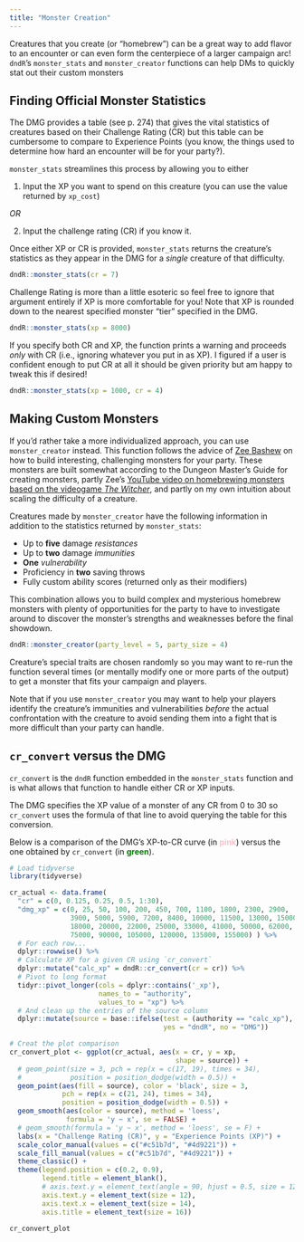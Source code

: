 ```yaml
---
title: "Monster Creation"
---
```


Creatures that you create (or "homebrew") can be a great way to add flavor to an encounter or can even form the centerpiece of a larger campaign arc! `dndR`'s `monster_stats` and `monster_creator` functions can help DMs to quickly stat out their custom monsters

## Finding Official Monster Statistics

The DMG provides a table (see p. 274) that gives the vital statistics of creatures based on their Challenge Rating (CR) but this table can be cumbersome to compare to Experience Points (you know, the things used to determine how hard an encounter will be for your party?).

`monster_stats` streamlines this process by allowing you to either

1. Input the XP you want to spend on this creature (you can use the value returned by `xp_cost`) 

*OR*

2. Input the challenge rating (CR) if you know it.

Once either XP or CR is provided, `monster_stats` returns the creature's statistics as they appear in the DMG for a *single* creature of that difficulty.

```r
dndR::monster_stats(cr = 7)
```

Challenge Rating is more than a little esoteric so feel free to ignore that argument entirely if XP is more comfortable for you! Note that XP is rounded down to the nearest specified monster "tier" specified in the DMG.

```r
dndR::monster_stats(xp = 8000)
```

If you specify both CR and XP, the function prints a warning and proceeds *only* with CR (i.e., ignoring whatever you put in as XP). I figured if a user is confident enough to put CR at all it should be given priority but am happy to tweak this if desired!

```r
dndR::monster_stats(xp = 1000, cr = 4)
```

## Making Custom Monsters

If you'd rather take a more individualized approach, you can use `monster_creator` instead. This function follows the advice of [Zee Bashew](https://twitter.com/Zeebashew) on how to build interesting, challenging monsters for your party. These monsters are built somewhat according to the Dungeon Master's Guide for creating monsters, partly Zee's [YouTube video on homebrewing monsters based on the videogame *The Witcher*](https://www.youtube.com/watch?v=GhjkPv4qo5w), and partly on my own intuition about scaling the difficulty of a creature. 

Creatures made by `monster_creator` have the following information in addition to the statistics returned by `monster_stats`:

- Up to **five** damage *resistances*
- Up to **two** damage *immunities*
- **One** *vulnerability*
- Proficiency in **two** saving throws
- Fully custom ability scores (returned only as their modifiers)

This combination allows you to build complex and mysterious homebrew monsters with plenty of opportunities for the party to have to investigate around to discover the monster's strengths and weaknesses before the final showdown.

```r
dndR::monster_creator(party_level = 5, party_size = 4)
```

Creature's special traits are chosen randomly so you may want to re-run the function several times (or mentally modify one or more parts of the output) to get a monster that fits your campaign and players. 

Note that if you use `monster_creator` you may want to help your players identify the creature's immunities and vulnerabilities *before* the actual confrontation with the creature to avoid sending them into a fight that is more difficult than your party can handle.

## `cr_convert` versus the DMG

`cr_convert` is the `dndR` function embedded in the `monster_stats` function and is what allows that function to handle either CR or XP inputs. 

The DMG specifies the XP value of a monster of any CR from 0 to 30 so `cr_convert` uses the formula of that line to avoid querying the table for this conversion.

Below is a comparison of the DMG's XP-to-CR curve (in **<span style="color:pink">pink</span>**) versus the one obtained by `cr_convert` (in **<span style="color:green">green</span>**).

```r
# Load tidyverse
library(tidyverse)

cr_actual <- data.frame(
  "cr" = c(0, 0.125, 0.25, 0.5, 1:30),
  "dmg_xp" = c(0, 25, 50, 100, 200, 450, 700, 1100, 1800, 2300, 2900,
               3900, 5000, 5900, 7200, 8400, 10000, 11500, 13000, 15000,
               18000, 20000, 22000, 25000, 33000, 41000, 50000, 62000,
               75000, 90000, 105000, 120000, 135000, 155000) ) %>%
  # For each row...
  dplyr::rowwise() %>%
  # Calculate XP for a given CR using `cr_convert`
  dplyr::mutate("calc_xp" = dndR::cr_convert(cr = cr)) %>%
  # Pivot to long format
  tidyr::pivot_longer(cols = dplyr::contains('_xp'),
                      names_to = "authority",
                      values_to = "xp") %>%
  # And clean up the entries of the source column
  dplyr::mutate(source = base::ifelse(test = (authority == "calc_xp"),
                                      yes = "dndR", no = "DMG"))

# Creat the plot comparison
cr_convert_plot <- ggplot(cr_actual, aes(x = cr, y = xp,
                                         shape = source)) +
  # geom_point(size = 3, pch = rep(x = c(17, 19), times = 34),
  #            position = position_dodge(width = 0.5)) +
  geom_point(aes(fill = source), color = 'black', size = 3,
             pch = rep(x = c(21, 24), times = 34),
             position = position_dodge(width = 0.5)) +
  geom_smooth(aes(color = source), method = 'loess',
              formula = 'y ~ x', se = FALSE) +
  # geom_smooth(formula = 'y ~ x', method = 'loess', se = F) +
  labs(x = "Challenge Rating (CR)", y = "Experience Points (XP)") +
  scale_color_manual(values = c("#c51b7d", "#4d9221")) +
  scale_fill_manual(values = c("#c51b7d", "#4d9221")) +
  theme_classic() +
  theme(legend.position = c(0.2, 0.9),
        legend.title = element_blank(),
        # axis.text.y = element_text(angle = 90, hjust = 0.5, size = 12),
        axis.text.y = element_text(size = 12),
        axis.text.x = element_text(size = 14),
        axis.title = element_text(size = 16))
```

```r
cr_convert_plot
```

